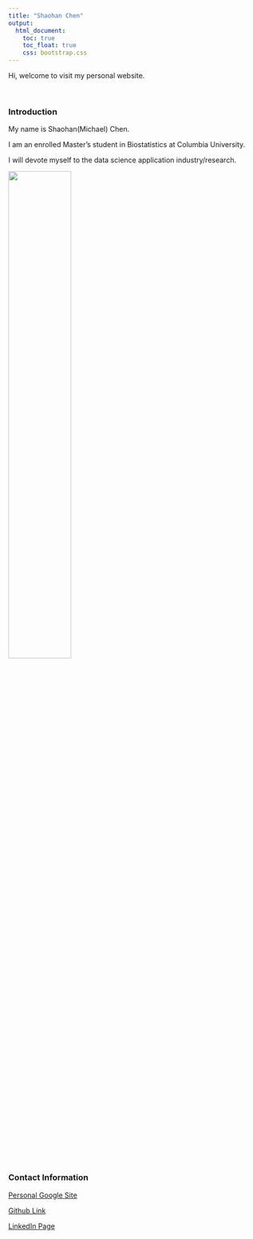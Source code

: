 ```yaml
---
title: "Shaohan Chen"
output: 
  html_document:
    toc: true
    toc_float: true
    css: bootstrap.css
---
```


Hi, welcome to visit my personal website.

\ \par

### Introduction

My name is Shaohan(Michael) Chen.

I am an enrolled Master's student in Biostatistics at Columbia University.

I will devote myself to the data science application industry/research.

<img src="Images/Snowfox.jpeg" style="width:50%">

\ \par

### Contact Information

[Personal Google Site](https://sites.google.com/view/shaohanchen/home)

[Github Link](https://github.com/ShadowShakes)

[LinkedIn Page](https://www.linkedin.com/in/shaohanchen-orange/)
